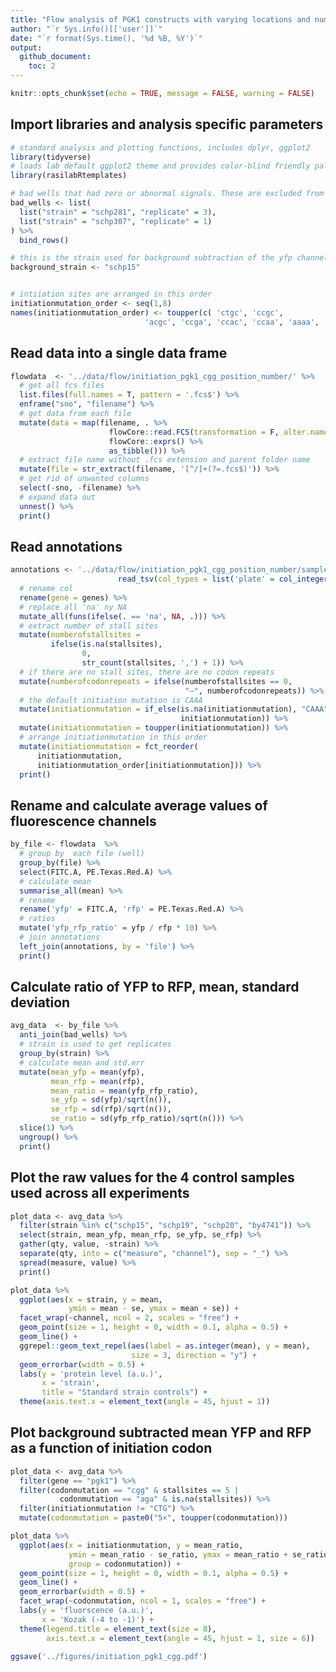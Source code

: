 ```yaml
---
title: "Flow analysis of PGK1 constructs with varying locations and number of CGG rare codons"
author: "`r Sys.info()[['user']]`"
date: "`r format(Sys.time(), '%d %B, %Y')`"
output: 
  github_document:
    toc: 2
---
```


```r
knitr::opts_chunk$set(echo = TRUE, message = FALSE, warning = FALSE)
```

## Import libraries and analysis specific parameters

```r
# standard analysis and plotting functions, includes dplyr, ggplot2 
library(tidyverse)
# loads lab default ggplot2 theme and provides color-blind friendly palette
library(rasilabRtemplates)

# bad wells that had zero or abnormal signals. These are excluded from analysis.
bad_wells <- list(
  list("strain" = "schp281", "replicate" = 3),
  list("strain" = "schp307", "replicate" = 1)
) %>% 
  bind_rows()

# this is the strain used for background subtraction of the yfp channel
background_strain <- "schp15"


# intiiation sites are arranged in this order
initiationmutation_order <- seq(1,8)
names(initiationmutation_order) <- toupper(c( 'ctgc', 'ccgc', 
                              'acgc', 'ccga', 'ccac', 'ccaa', 'aaaa', 'caaa'))
```

## Read data into a single data frame

```r
flowdata  <- '../data/flow/initiation_pgk1_cgg_position_number/' %>% 
  # get all fcs files
  list.files(full.names = T, pattern = '.fcs$') %>% 
  enframe("sno", "filename") %>% 
  # get data from each file
  mutate(data = map(filename, . %>% 
                      flowCore::read.FCS(transformation = F, alter.names = T) %>% 
                      flowCore::exprs() %>% 
                      as_tibble())) %>% 
  # extract file name without .fcs extension and parent folder name
  mutate(file = str_extract(filename, '[^/]+(?=.fcs$)')) %>% 
  # get rid of unwanted columns
  select(-sno, -filename) %>% 
  # expand data out
  unnest() %>% 
  print()
```

## Read annotations

```r
annotations <- '../data/flow/initiation_pgk1_cgg_position_number/sampleannotations.tsv' %>% 
                        read_tsv(col_types = list('plate' = col_integer())) %>% 
  # rename col
  rename(gene = genes) %>% 
  # replace all 'na' ny NA
  mutate_all(funs(ifelse(. == 'na', NA, .))) %>% 
  # extract number of stall sites
  mutate(numberofstallsites = 
         ifelse(is.na(stallsites),
                0,
                str_count(stallsites, ',') + 1)) %>% 
  # if there are no stall sites, there are no codon repeats
  mutate(numberofcodonrepeats = ifelse(numberofstallsites == 0,
                                       "–", numberofcodonrepeats)) %>% 
  # the default initiation mutation is CAAA
  mutate(initiationmutation = if_else(is.na(initiationmutation), "CAAA", 
                                      initiationmutation)) %>% 
  mutate(initiationmutation = toupper(initiationmutation)) %>% 
  # arrange initiationmutation in this order 
  mutate(initiationmutation = fct_reorder(
      initiationmutation, 
      initiationmutation_order[initiationmutation])) %>% 
  print()
```

## Rename and calculate average values of fluorescence channels
```r
by_file <- flowdata  %>% 
  # group by  each file (well)
  group_by(file) %>% 
  select(FITC.A, PE.Texas.Red.A) %>% 
  # calculate mean
  summarise_all(mean) %>% 
  # rename
  rename('yfp' = FITC.A, 'rfp' = PE.Texas.Red.A) %>% 
  # ratios
  mutate('yfp_rfp_ratio' = yfp / rfp * 10) %>% 
  # join annotations
  left_join(annotations, by = 'file') %>% 
  print()
```

## Calculate ratio of YFP to RFP, mean, standard deviation 
```r
avg_data  <- by_file %>% 
  anti_join(bad_wells) %>% 
  # strain is used to get replicates
  group_by(strain) %>% 
  # calculate mean and std.err
  mutate(mean_yfp = mean(yfp), 
         mean_rfp = mean(rfp), 
         mean_ratio = mean(yfp_rfp_ratio), 
         se_yfp = sd(yfp)/sqrt(n()), 
         se_rfp = sd(rfp)/sqrt(n()),
         se_ratio = sd(yfp_rfp_ratio)/sqrt(n())) %>% 
  slice(1) %>% 
  ungroup() %>% 
  print()
```

## Plot the raw values for the 4 control samples used across all experiments
```r
plot_data <- avg_data %>% 
  filter(strain %in% c("schp15", "schp19", "schp20", "by4741")) %>% 
  select(strain, mean_yfp, mean_rfp, se_yfp, se_rfp) %>% 
  gather(qty, value, -strain) %>% 
  separate(qty, into = c("measure", "channel"), sep = "_") %>% 
  spread(measure, value) %>% 
  print()

plot_data %>%
  ggplot(aes(x = strain, y = mean,
             ymin = mean - se, ymax = mean + se)) +
  facet_wrap(~channel, ncol = 2, scales = "free") +
  geom_point(size = 1, height = 0, width = 0.1, alpha = 0.5) +
  geom_line() +
  ggrepel::geom_text_repel(aes(label = as.integer(mean), y = mean), 
                           size = 3, direction = "y") +
  geom_errorbar(width = 0.5) +
  labs(y = 'protein level (a.u.)',
       x = 'strain',
       title = "Standard strain controls") +
  theme(axis.text.x = element_text(angle = 45, hjust = 1))
```

## Plot background subtracted mean YFP and RFP as a function of initiation codon

```r
plot_data <- avg_data %>% 
  filter(gene == "pgk1") %>% 
  filter(codonmutation == "cgg" & stallsites == 5 | 
           codonmutation == "aga" & is.na(stallsites)) %>% 
  filter(initiationmutation != "CTG") %>%
  mutate(codonmutation = paste0("5×", toupper(codonmutation)))

plot_data %>% 
  ggplot(aes(x = initiationmutation, y = mean_ratio, 
             ymin = mean_ratio - se_ratio, ymax = mean_ratio + se_ratio,
             group = codonmutation)) +
  geom_point(size = 1, height = 0, width = 0.1, alpha = 0.5) +
  geom_line() +
  geom_errorbar(width = 0.5) +
  facet_wrap(~codonmutation, ncol = 1, scales = "free") + 
  labs(y = 'fluorscence (a.u.)',
       x = 'Kozak (-4 to -1)') +
  theme(legend.title = element_text(size = 8),
        axis.text.x = element_text(angle = 45, hjust = 1, size = 6))

ggsave('../figures/initiation_pgk1_cgg.pdf')
```
